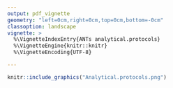 ```yaml
---
output: pdf_vignette
geometry: "left=0cm,right=0cm,top=0cm,bottom=-0cm"
classoption: landscape
vignette: >
  %\VignetteIndexEntry{ANTs analytical.protocols}
  %\VignetteEngine{knitr::knitr}
  %\VignetteEncoding{UTF-8}

---
```


```r
knitr::include_graphics("Analytical.protocols.png")
```